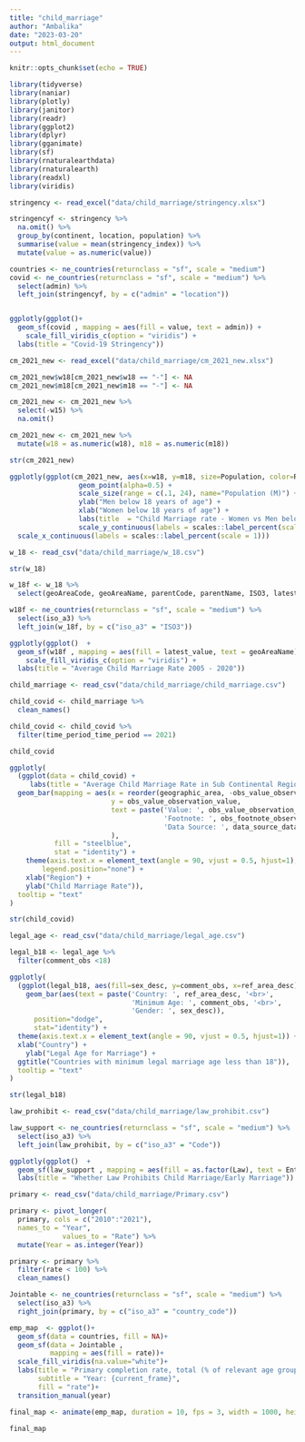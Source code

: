```yaml
---
title: "child_marriage"
author: "Ambalika"
date: "2023-03-20"
output: html_document
---
```


```r
knitr::opts_chunk$set(echo = TRUE)
```

```r

library(tidyverse)
library(naniar)
library(plotly)
library(janitor)
library(readr)
library(ggplot2)
library(dplyr)
library(gganimate)
library(sf)
library(rnaturalearthdata)
library(rnaturalearth)
library(readxl)
library(viridis)

```



```r

stringency <- read_excel("data/child_marriage/stringency.xlsx")

stringencyf <- stringency %>% 
  na.omit() %>% 
  group_by(continent, location, population) %>% 
  summarise(value = mean(stringency_index)) %>% 
  mutate(value = as.numeric(value))

countries <- ne_countries(returnclass = "sf", scale = "medium")
covid <- ne_countries(returnclass = "sf", scale = "medium") %>% 
  select(admin) %>% 
  left_join(stringencyf, by = c("admin" = "location"))


ggplotly(ggplot()+
  geom_sf(covid , mapping = aes(fill = value, text = admin)) + 
    scale_fill_viridis_c(option = "viridis") +
  labs(title = "Covid-19 Stringency"))


```


```r


cm_2021_new <- read_excel("data/child_marriage/cm_2021_new.xlsx")

cm_2021_new$w18[cm_2021_new$w18 == "-"] <- NA
cm_2021_new$m18[cm_2021_new$m18 == "-"] <- NA

cm_2021_new <- cm_2021_new %>% 
  select(-w15) %>% 
  na.omit()

cm_2021_new <- cm_2021_new %>% 
  mutate(w18 = as.numeric(w18), m18 = as.numeric(m18))

str(cm_2021_new)

ggplotly(ggplot(cm_2021_new, aes(x=w18, y=m18, size=Population, color=Region, text = Country)) +
                 geom_point(alpha=0.5) +
                 scale_size(range = c(.1, 24), name="Population (M)") +
                 ylab("Men below 18 years of age") +
                 xlab("Women below 18 years of age") +
                 labs(title  = "Child Marriage rate - Women vs Men below 18 years - 2021") +
                 scale_y_continuous(labels = scales::label_percent(scale = 1)) +
  scale_x_continuous(labels = scales::label_percent(scale = 1)))

```



```r

w_18 <- read_csv("data/child_marriage/w_18.csv")

str(w_18)

w_18f <- w_18 %>% 
  select(geoAreaCode, geoAreaName, parentCode, parentName, ISO3, latest_value)

w18f <- ne_countries(returnclass = "sf", scale = "medium") %>% 
  select(iso_a3) %>% 
  left_join(w_18f, by = c("iso_a3" = "ISO3"))

ggplotly(ggplot()  +
  geom_sf(w18f , mapping = aes(fill = latest_value, text = geoAreaName)) + 
    scale_fill_viridis_c(option = "viridis") +
  labs(title = "Average Child Marriage Rate 2005 - 2020"))

```


```r

child_marriage <- read_csv("data/child_marriage/child_marriage.csv")

child_covid <- child_marriage %>% 
  clean_names() 

child_covid <- child_covid %>% 
  filter(time_period_time_period == 2021)

child_covid

ggplotly(
  (ggplot(data = child_covid) + 
     labs(title = "Average Child Marriage Rate in Sub Continental Region in 2021") +
  geom_bar(mapping = aes(x = reorder(geographic_area, -obs_value_observation_value), 
                         y = obs_value_observation_value,
                         text = paste('Value: ', obs_value_observation_value, '<br>',
                                      'Footnote: ', obs_footnote_observation_footnote, '<br>', 
                                      'Data Source: ', data_source_data_source)
                         ),
           fill = "steelblue",
           stat = "identity") + 
    theme(axis.text.x = element_text(angle = 90, vjust = 0.5, hjust=1),
        legend.position="none") + 
    xlab("Region") +
    ylab("Child Marriage Rate")),
  tooltip = "text"
)

str(child_covid)


```


```r

legal_age <- read_csv("data/child_marriage/legal_age.csv")

legal_b18 <- legal_age %>% 
  filter(comment_obs <18)

ggplotly(
  (ggplot(legal_b18, aes(fill=sex_desc, y=comment_obs, x=ref_area_desc)) + 
    geom_bar(aes(text = paste('Country: ', ref_area_desc, '<br>',
                              'Minimum Age: ', comment_obs, '<br>', 
                              'Gender: ', sex_desc)),
      position="dodge",
      stat="identity") +
  theme(axis.text.x = element_text(angle = 90, vjust = 0.5, hjust=1)) +
  xlab("Country") +
    ylab("Legal Age for Marriage") + 
  ggtitle("Countries with minimum legal marriage age less than 18")),
  tooltip = "text"
)

str(legal_b18)

```

```r

law_prohibit <- read_csv("data/child_marriage/law_prohibit.csv")

law_support <- ne_countries(returnclass = "sf", scale = "medium") %>% 
  select(iso_a3) %>% 
  left_join(law_prohibit, by = c("iso_a3" = "Code"))

ggplotly(ggplot()  +
  geom_sf(law_support , mapping = aes(fill = as.factor(Law), text = Entity)) + 
  labs(title = "Whether Law Prohibits Child Marriage/Early Marriage"))

```



```r

primary <- read_csv("data/child_marriage/Primary.csv")

primary <- pivot_longer(
  primary, cols = c("2010":"2021"),
  names_to = "Year",
             values_to = "Rate") %>%
  mutate(Year = as.integer(Year)) 

primary <- primary %>% 
  filter(rate < 100) %>% 
  clean_names()

Jointable <- ne_countries(returnclass = "sf", scale = "medium") %>% 
  select(iso_a3) %>% 
  right_join(primary, by = c("iso_a3" = "country_code"))

emp_map  <- ggplot()+
  geom_sf(data = countries, fill = NA)+
  geom_sf(data = Jointable , 
          mapping = aes(fill = rate))+
  scale_fill_viridis(na.value="white")+
  labs(title = "Primary completion rate, total (% of relevant age group)",
       subtitle = "Year: {current_frame}",
       fill = "rate")+
  transition_manual(year) 

final_map <- animate(emp_map, duration = 10, fps = 3, width = 1000, height = 500, renderer = gifski_renderer())

final_map


```







